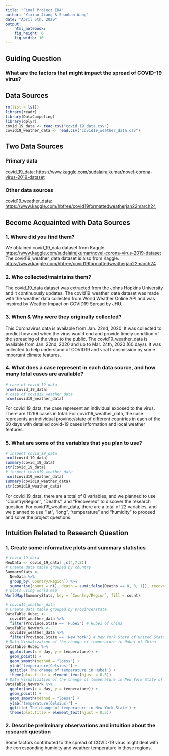 ```yaml
---
title: "Final Project EDA"
author: "Yixiao Jiang & Shaohan Wang"
date: "April 5th, 2020"
output: 
    html_notebook:
    fig_height: 6
    fig_width: 10
---
```


## Guiding Question
### What are the factors that might impact the spread of COVID-19 virus?

## Data Sources
```r
rm(list = ls())
library(readr)
library(DataComputing)
library(dplyr)
covid_19_data <- read_csv("covid_19_data.csv")
covid19_weather_data <- read.csv("covid19_weather_data.csv")
```

## Two Data Sources
### Primary data 
covid_19_data: <https://www.kaggle.com/sudalairajkumar/novel-corona-virus-2019-dataset>

### Other data sources 
covid19_weather_data: <https://www.kaggle.com/hbfree/covid19formattedweatherjan22march24>

## Become Acquainted with Data Sources
### 1. Where did you find them?
We obtained covid_19_data dataset from Kaggle. 
<https://www.kaggle.com/sudalairajkumar/novel-corona-virus-2019-dataset>
The covid19_weather_data dataset is also from Kaggle.
<https://www.kaggle.com/hbfree/covid19formattedweatherjan22march24>

### 2. Who collected/maintains them?
The covid_19_data dataset was extracted from the Johns Hopkins University and it continuously updates. 
The covid19_weather_data dataset was made with the weather data collected from World Weather Online API and was inspired by Weather Impact on COVID19 Spread by JHU. 

### 3. When & Why were they originally collected?
This Coronavirus data is available from Jan. 22nd, 2020. It was collected to predict how and when the virus would end and provide timely condition of the spreading of the virus to the public.
The covid19_weather_data is available from Jan. 22nd, 2020 and up to Mar. 24th, 2020 (60 days). It was collected to help understand of COVID19 and viral transmission by some important climate features.

### 4. What does a case represent in each data source, and how many total cases are available?
```r
# case of covid_19_data
nrow(covid_19_data)
# case of covid19_weather_data
nrow(covid19_weather_data)
```
For covid_19_data, the case represent an individual exposed to the virus. There are 11299 cases in total. 
For covid19_weather_data, the case represents an individual province/state of different countries in each of the 60 days with detailed covid-19 cases information and local weather features. 

### 5. What are some of the variables that you plan to use?
```r
# inspect covid_19_data
ncol(covid_19_data)
summary(covid_19_data)
str(covid_19_data)
# inspect covid19_weather_data
ncol(covid19_weather_data)
summary(covid19_weather_data)
str(covid19_weather_data)
```
For covid_19_data, there are a total of 8 variables, and we planned to use "Country/Region",  "Deaths", and "Recovered" to discover the research question. 
For covid19_weather_data, there are a total of 22 variables, and we planned to use "lat", "long", "temperature" and "humidity" to proceed and solve the project questions.

## Intuition Related to Research Question
### 1. Create some informative plots and summary statistics 
```r
# covid_19_data
NewData <- covid_19_data[ ,c(4,7,8)]
# Create data table grouped by country
SummaryStats <-
  NewData %>%
  group_by(`Country/Region`) %>%
  summarise(count = n(), death = sum(ifelse(Deaths == 0, 0, 1)), recovered = sum(ifelse(Recovered == 0, 0, 1)))
# plots using world map
WorldMap(SummaryStats, key = `Country/Region`, fill = count)

# covid19_weather_data
# Create data table grouped by province/state 
DataTable_Hubei <-
  covid19_weather_data %>%
  filter(Province.State == 'Hubei') # Hubei of China
DataTable_NewYork <-
  covid19_weather_data %>%
  filter(Province.State == 'New York') # New York State of United States
# Data Visualization of the change of temperature in Hubei of China
DataTable_Hubei %>%
  ggplot(aes(x = day, y = temperature)) +
  geom_point() +
  geom_smooth(method = "loess") +
  ylab('temperature(Celsius)') +
  ggtitle('The change of temperature in Hubei') +
  theme(plot.title = element_text(hjust = 0.5))
# Data Visualization of the change of temperature in New York State of United States
DataTable_NewYork %>%
  ggplot(aes(x = day, y = temperature)) +
  geom_point() +
  geom_smooth(method = "loess") +
  ylab('temperature(Celsius)') +
  ggtitle('The change of temperature in New York State') +
  theme(plot.title = element_text(hjust = 0.5))
```
### 2. Describe preliminary observations and intuition about the research question
Some factors contributed to the spread of COVID-19 virus might deal with the corresponding humidity and weather temperature in those regions.

